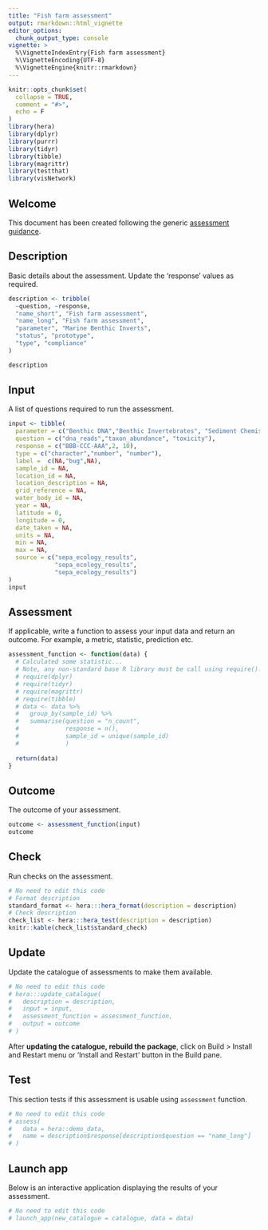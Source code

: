 ```yaml
---
title: "Fish farm assessment"
output: rmarkdown::html_vignette
editor_options: 
  chunk_output_type: console
vignette: >
  %\VignetteIndexEntry{Fish farm assessment}
  %\VignetteEncoding{UTF-8}  
  %\VignetteEngine{knitr::rmarkdown}
---
```


```r
knitr::opts_chunk$set(
  collapse = TRUE,
  comment = "#>",
  echo = F
)
library(hera)
library(dplyr)
library(purrr)
library(tidyr)
library(tibble)
library(magrittr)
library(testthat)
library(visNetwork)
```

## Welcome

This document has been created following the generic [assessment guidance](https://ecodata1.github.io/hera/articles/development_guide.html).

<!-- Create a new regulatory assessment by updating the code info below, for guidance see https://ecodata1.github.io/hera/articles/development_guide.html  -->

## Description

Basic details about the assessment. Update the 'response' values as required.

```r

description <- tribble(
  ~question, ~response,
  "name_short", "Fish farm assessment",
  "name_long", "Fish farm assessment",
  "parameter", "Marine Benthic Inverts",
  "status", "prototype",
  "type", "compliance"
)

description
```

## Input

A list of questions required to run the assessment.

```r

input <- tibble(
  parameter = c("Benthic DNA","Benthic Invertebrates", "Sediment Chemistry"),
  question = c("dna_reads","taxon_abundance", "toxicity"),
  response = c("BBB-CCC-AAA",2, 10),
  type = c("character","number", "number"),
  label =  c(NA,"bug",NA),
  sample_id = NA,
  location_id = NA,
  location_description = NA,
  grid_reference = NA,
  water_body_id = NA,
  year = NA,
  latitude = 0,
  longitude = 0,
  date_taken = NA,
  units = NA, 
  min = NA, 
  max = NA,
  source = c("sepa_ecology_results",
             "sepa_ecology_results", 
             "sepa_ecology_results")
)
input

```

## Assessment

If applicable, write a function to assess your input data and return an outcome. For example, a metric, statistic, prediction etc.

```r

assessment_function <- function(data) {
  # Calculated some statistic...
  # Note, any non-standard base R library must be call using require().
  # require(dplyr)
  # require(tidyr)
  # require(magrittr)
  # require(tibble)
  # data <- data %>%
  #   group_by(sample_id) %>% 
  #   summarise(question = "n_count",
  #             response = n(),
  #             sample_id = unique(sample_id)
  #             )
  
  return(data)
}
```

## Outcome

The outcome of your assessment.

```r
outcome <- assessment_function(input)
outcome
```

## Check

Run checks on the assessment.

```r
# No need to edit this code
# Format description
standard_format <- hera:::hera_format(description = description) 
# Check description
check_list <- hera:::hera_test(description = description)
knitr::kable(check_list$standard_check)
```

## Update

Update the catalogue of assessments to make them available.

```r
# No need to edit this code
# hera:::update_catalogue(
#   description = description,
#   input = input,
#   assessment_function = assessment_function,
#   output = outcome
# )
```

After **updating the catalogue, rebuild the package**, click on Build > Install and Restart menu or 'Install and Restart' button in the Build pane.

## Test

This section tests if this assessment is usable using `assessment` function.

```r
# No need to edit this code
# assess(
#   data = hera::demo_data,
#   name = description$response[description$question == "name_long"]
# )
```

## Launch app

Below is an interactive application displaying the results of your assessment.

```r
# No need to edit this code
# launch_app(new_catalogue = catalogue, data = data)
```
